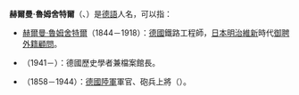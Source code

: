 '''赫爾曼·魯姆舍特爾'''（{{lang|de|Hermann Rumschöttel}}、{{IPA|/'ʁumʃøtl/}}）是[[德語|德語]]人名，可以指：
*[[赫爾曼·魯姆舍特爾_(鐵路工程師)|赫爾曼·魯姆舍特爾]]（1844－1918）：[[德國|德國]]鐵路工程師，[[日本|日本]][[明治維新|明治維新]]時代[[御雇外國人|御聘外籍顧問]]。
*{{Link-de|赫爾曼·魯姆舍特爾 (歷史學者)|Hermann Rumschöttel (Historiker)|赫爾曼·魯姆舍特爾}}（1941－）：德國歷史學者兼檔案館長。
*{{Link-de|赫爾曼·魯姆舍特爾 (將領)|Hermann Rumschöttel (General)|赫爾曼·魯姆舍特爾}}（1858－1944）：[[德國陸軍|德國陸軍]]軍官、砲兵上將（{{lang|de|General der Artillerie}}）。
{{Disambiguation|Rumschöttel|Cat=八字以上人名译名消歧义}}